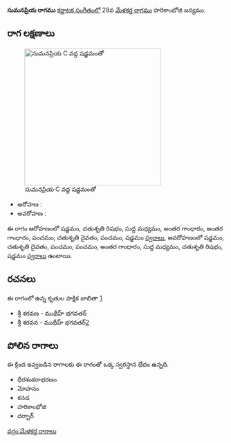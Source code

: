 {{Infobox ragam
	| name          	= సుమనప్రియ
	| synonym	    	= 
	| mela          	= 
	| chakra        	= 
	| janaka        	= 
	| type          	= షడవ
	| arohanam      	= {{svaraC|S|R2|M1|G3|G3|P|D2|P|S'}} 
	| avarohanam    	= {{svaraC|S'|D2|P|P|G3|M1|R2|S}}
	| jeeva         	=
	| chhaya        	=
	| nyasa         	=
	| vishesha      	= 
	| equivalent  		= 
}}
{{కర్ణాటక సంగీత రాగాలు}}
'''సుమనప్రియ రాగము''' [[కర్ణాటక సంగీతం]]లో 28వ [[మేళకర్త రాగము]] హరికాంభోజి జన్యము. 


==రాగ లక్షణాలు==
[[Image:sumanapriya_kb2wiki.png|thumb|right|316px|''సుమనప్రియ'' C వద్ద షడ్జమంతో]]

* ఆరోహణ : {{svaraC|S|R2|M1|G3|G3|P|D2|P|S'}} 
* అవరోహణ : {{svaraC|S'|D2|P|P|G3|M1|R2|S}}

ఈ రాగం ఆరోహణంలో షడ్జమం, చతుశృతి రిషభం, సుద్ద మధ్యమం, అంతర గాంధారం, అంతర గాంధారం, పంచమం, చతుశృతి దైవతం, పంచమం, షడ్జమం [[స్వరాలు]], అవరోహణంలో షడ్జమం, చతుశృతి దైవతం, పంచమం, పంచమం, అంతర గాంధారం, సుద్ద మధ్యమం, చతుశృతి రిషభం, షడ్జమం [[స్వరాలు]] ఉంటాయి.

==రచనలు==
ఈ రాగంలో ఉన్న కృతుల పాక్షిక జాబితా [https://github.com/ssrihari/ragavardhini/blob/master/ragas/kritis.psv]
* శ్రీ శరవణ - ముథీహ్ భగవతర్
* శ్రీ శరవన - ముథీహ్ భగవతర్[http://www.karnatik.com/c2165.shtml]




==పోలిన రాగాలు==
ఈ క్రింద ఇవ్వబడిన రాగాలకు ఈ రాగంతో ఒక్క స్వరస్థాన భేదం ఉన్నది.
* ధీరశంకరాభరణం
* మోహనం
* కనడ
* హరికాంభోజి
* దర్బార్



[[వర్గం:మేళకర్త రాగాలు]]